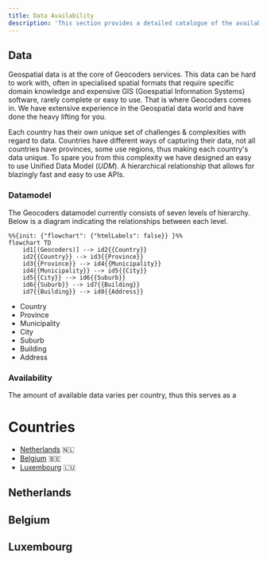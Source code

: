 ```yaml
---
title: Data Availability
description: 'This section provides a detailed catalogue of the available data on the Geocoders platform. '
---
```


## Data
Geospatial data is at the core of Geocoders services. This data can be hard to work with, often in specialised spatial
formats that require specific domain knowledge and expensive GIS (Goespatial Information Systems) software, rarely complete
or easy to use. That is where Geocoders comes in. We have extensive experience in the Geospatial data world and
have done the heavy lifting for you.


Each country has their own unique set of challenges & complexities with regard to data. Countries have different ways
of capturing their data, not all countries have provinces, some use regions, thus making each country's data unique.
To spare you from this complexity we have designed an easy to use Unified Data Model (*UDM*).
A hierarchical relationship that allows for blazingly fast and easy to use APIs.

### Datamodel
The Geocoders datamodel currently consists of seven levels of hierarchy. Below is a diagram indicating the relationships
between each level.

```mermaid
%%{init: {"flowchart": {"htmlLabels": false}} }%%
flowchart TD
    id1[(Geocoders)] --> id2{{Country}}
    id2{{Country}} --> id3{{Province}}
    id3{{Province}} --> id4{{Municipality}}
    id4{{Municipality}} --> id5{{City}}
    id5{{City}} --> id6{{Suburb}}
    id6{{Suburb}} --> id7{{Building}}
    id7{{Building}} --> id8{{Address}}
```



* Country
* Province
* Municipality
* City
* Suburb
* Building
* Address

### Availability
The amount of available data varies per country, thus this serves as a



# Countries
* [Netherlands](/data-availability#netherlands) 🇳🇱
* [Belgium](/data-availability#belgium) 🇧🇪
* [Luxembourg](/data-availability#luxembourg) 🇱🇺



## Netherlands


## Belgium


## Luxembourg
